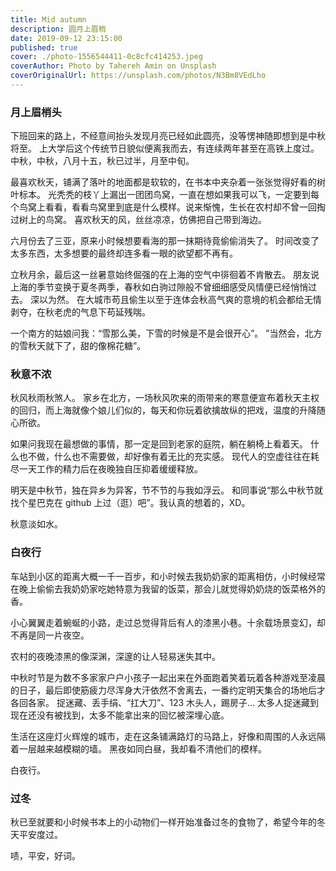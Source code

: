 ```yaml
---
title: Mid autumn
description: 圆月上眉梢
date: 2019-09-12 23:15:00
published: true
cover: ./photo-1556544411-0c8cfc414253.jpeg
coverAuthor: Photo by Tahereh Amin on Unsplash
coverOriginalUrl: https://unsplash.com/photos/N3Bm8VEdLho
---
```


### 月上眉梢头

下班回来的路上，不经意间抬头发现月亮已经如此圆亮，没等愣神随即想到是中秋将至。
上大学后这个传统节日貌似便离我而去，有连续两年甚至在高铁上度过。
中秋，中秋，八月十五，秋已过半，月至中旬。

最喜欢秋天，铺满了落叶的地面都是软软的，在书本中夹杂着一张张觉得好看的树叶标本。
光秃秃的枝丫上漏出一团团鸟窝，一直在想如果我可以飞，一定要到每个鸟窝上看看，看看鸟窝里到底是什么模样。说来惭愧，生长在农村却不曾一回掏过树上的鸟窝。
喜欢秋天的风，丝丝凉凉，仿佛把自己带到海边。

六月份去了三亚，原来小时候想要看海的那一抹期待竟偷偷消失了。
时间改变了太多东西，太多想要的最终却连多看一眼的欲望都不再有。

<!-- 一直觉得人性本恶。无情，善变充斥心底不为人知阴暗处的每一个角落，外在的感性所化维持着和谐社会。 -->

立秋月余，最后这一丝暑意始终倔强的在上海的空气中徘徊着不肯散去。
朋友说上海的季节变换于夏冬两季，春秋如白驹过隙般不曾细细感受风情便已经悄悄过去。
深以为然。
在大城市苟且偷生以至于连体会秋高气爽的意境的机会都给无情剥夺，在秋老虎的气息下苟延残喘。

一个南方的姑娘问我：“雪那么美，下雪的时候是不是会很开心”。
”当然会，北方的雪秋天就下了，甜的像棉花糖”。

### 秋意不浓

秋风秋雨秋煞人。
家乡在北方，一场秋风吹来的雨带来的寒意便宣布着秋天主权的回归，而上海就像个娘儿们似的，每天和你玩着欲擒故纵的把戏，温度的升降随心所欲。

如果问我现在最想做的事情，那一定是回到老家的庭院，躺在躺椅上看着天。
什么也不做，什么也不需要做，却好像有着无比的充实感。
现代人的空虚往往在耗尽一天工作的精力后在夜晚独自压抑着缓缓释放。

<!-- 小的时候我爸有一段时间会叫做我“本”。
“本，跟我上街了”。
屁颠儿屁颠儿跟着我爸绕了一圈 -->

明天是中秋节，独在异乡为异客，节不节的与我如浮云。
和同事说“那么中秋节就找个星巴克在 github 上过（逛）吧”。我认真的想着的，XD。

秋意淡如水。

### 白夜行

车站到小区的距离大概一千一百步，和小时候去我奶奶家的距离相仿，小时候经常在晚上偷偷去我奶奶家吃她特意为我留的饭菜，那会儿就觉得奶奶烧的饭菜格外的香。

小心翼翼走着蜿蜒的小路，走过总觉得背后有人的漆黑小巷。十余载场景变幻，却不再是同一片夜空。

农村的夜晚漆黑的像深渊，深邃的让人轻易迷失其中。

中秋时节是为数不多家家户户小孩子一起出来在外面跑着笑着玩着各种游戏至凌晨的日子，最后即使筋疲力尽浑身大汗依然不舍离去，一番约定明天集合的场地后才各回各家。
捉迷藏、丢手绢、“扛大刀”、123 木头人，踢房子...
太多人捉迷藏到现在还没有被找到，太多不能拿出来的回忆被深埋心底。

生活在这座灯火辉煌的城市，走在这条铺满路灯的马路上，好像和周围的人永远隔着一层越来越模糊的墙。
黑夜如同白昼，我却看不清他们的模样。

白夜行。

### 过冬

秋已至就要和小时候书本上的小动物们一样开始准备过冬的食物了，希望今年的冬天平安度过。

啧，平安，好词。
